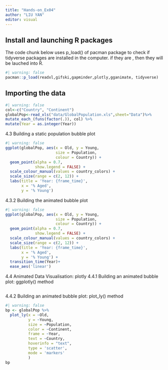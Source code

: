 ```yaml
---
title: "Hands-on_Ex04"
author: "LIU YAN"
editor: visual
---
```

## Install and launching R packages

The code chunk below uses p_load() of pacman package to check if tidyverse packages are installed in the computer. if they are , then they will be lauched into R.

```r
#| warning: false
pacman::p_load(readxl,gifski,gapminder,plotly,gganimate, tidyverse) 
```

## Importing the data

```r
#| warning: false
col<-c("Country", "Continent")
globalPop<-read_xls("data/GlobalPopulation.xls",sheet="Data")%>%
mutate_each_(funs(factor(.)), col) %>%
mutate(Year = as.integer(Year))
```
4.3 Building a static population bubble plot
```r
#| warning: false
ggplot(globalPop, aes(x = Old, y = Young, 
                      size = Population, 
                      colour = Country)) +
  geom_point(alpha = 0.7, 
             show.legend = FALSE) +
  scale_colour_manual(values = country_colors) +
  scale_size(range = c(2, 12)) +
  labs(title = 'Year: {frame_time}', 
       x = '% Aged', 
       y = '% Young') 
```
4.3.2 Building the animated bubble plot
```r
#| warning: false
ggplot(globalPop, aes(x = Old, y = Young, 
                      size = Population, 
                      colour = Country)) +
  geom_point(alpha = 0.7, 
             show.legend = FALSE) +
  scale_colour_manual(values = country_colors) +
  scale_size(range = c(2, 12)) +
  labs(title = 'Year: {frame_time}', 
       x = '% Aged', 
       y = '% Young') +
  transition_time(Year)+
  ease_aes('linear')
```
4.4 Animated Data Visualisation: plotly
4.4.1 Building an animated bubble plot: ggplotly() method
```r


```
4.4.2 Building an animated bubble plot: plot_ly() method
```r
#| warning: false
bp <- globalPop %>%
  plot_ly(x = ~Old, 
          y = ~Young, 
          size = ~Population, 
          color = ~Continent, 
          frame = ~Year, 
          text = ~Country, 
          hoverinfo = "text",
          type = 'scatter',
          mode = 'markers'
          )
bp
```
